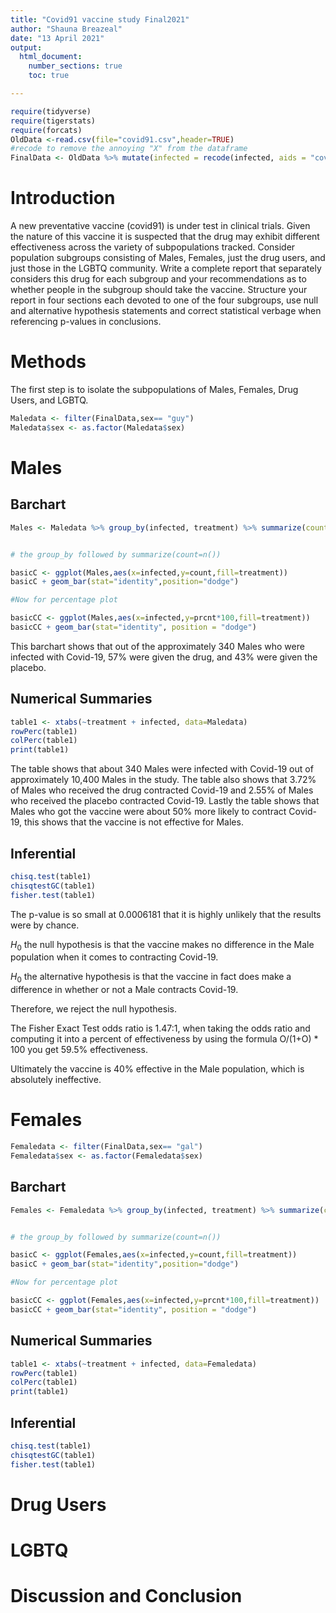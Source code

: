 ```yaml
---
title: "Covid91 vaccine study Final2021"
author: "Shauna Breazeal"
date: "13 April 2021"
output: 
  html_document:
    number_sections: true
    toc: true

---
```


```r
require(tidyverse)
require(tigerstats)
require(forcats)
OldData <-read.csv(file="covid91.csv",header=TRUE)
#recode to remove the annoying "X" from the dataframe
FinalData <- OldData %>% mutate(infected = recode(infected, aids = "covid", none = "OK" )) %>% select(-one_of("X"))
```

# Introduction

A new  preventative vaccine (covid91) is under test in clinical trials. Given the nature of this vaccine it is suspected that the drug may exhibit different effectiveness across the variety of subpopulations tracked. Consider population subgroups consisting of Males, Females, just the drug users, and just those in the LGBTQ community. Write a complete report that separately considers this drug for each subgroup and your recommendations as to whether people in the subgroup should take the vaccine. Structure your report in four sections each devoted to one of the four subgroups, use null and alternative hypothesis statements and correct statistical verbage when referencing p-values in conclusions.

# Methods
The first step is to isolate the subpopulations of Males, Females, Drug Users, and LGBTQ. 
```r
Maledata <- filter(FinalData,sex== "guy")
Maledata$sex <- as.factor(Maledata$sex)
```


# Males

## Barchart

```r
Males <- Maledata %>% group_by(infected, treatment) %>% summarize(count=n()) %>% mutate(prcnt=count/sum(count))


# the group_by followed by summarize(count=n())

basicC <- ggplot(Males,aes(x=infected,y=count,fill=treatment))
basicC + geom_bar(stat="identity",position="dodge")

#Now for percentage plot

basicCC <- ggplot(Males,aes(x=infected,y=prcnt*100,fill=treatment)) 
basicCC + geom_bar(stat="identity", position = "dodge")
```


This barchart shows that out of the approximately 340 Males who were infected with Covid-19, 57% were given the drug, and 43% were given the placebo.  

## Numerical Summaries  

```r
table1 <- xtabs(~treatment + infected, data=Maledata)
rowPerc(table1)
colPerc(table1)
print(table1)
```

The table shows that about 340 Males were infected with Covid-19 out of approximately 10,400 Males in the study. The table also shows that 3.72% of Males who received the drug contracted Covid-19 and 2.55% of Males who received the placebo contracted Covid-19. Lastly the table shows that Males who got the vaccine were about 50% more likely to contract Covid-19, this shows that the vaccine is not effective for Males.

## Inferential  

```r
chisq.test(table1)
chisqtestGC(table1)
fisher.test(table1)
```

The p-value is so small at 0.0006181 that it is highly unlikely that the results were by chance. 

  $H_0$ the null hypothesis is that the vaccine makes no difference in the Male population when it comes to contracting Covid-19. 
  
  $H_0$ the alternative hypothesis is that the vaccine in fact does make a difference in whether or not a Male contracts Covid-19. 
  
Therefore, we reject the null hypothesis. 

The Fisher Exact Test odds ratio is 1.47:1, when taking the odds ratio and computing it into a percent of effectiveness by using the formula O/(1+O) * 100 you get 59.5% effectiveness. 

Ultimately the vaccine is 40% effective in the Male population, which is absolutely ineffective.


# Females

```r
Femaledata <- filter(FinalData,sex== "gal")
Femaledata$sex <- as.factor(Femaledata$sex)
```

## Barchart

```r
Females <- Femaledata %>% group_by(infected, treatment) %>% summarize(count=n()) %>% mutate(prcnt=count/sum(count))


# the group_by followed by summarize(count=n())

basicC <- ggplot(Females,aes(x=infected,y=count,fill=treatment))
basicC + geom_bar(stat="identity",position="dodge")

#Now for percentage plot

basicCC <- ggplot(Females,aes(x=infected,y=prcnt*100,fill=treatment)) 
basicCC + geom_bar(stat="identity", position = "dodge")
```

## Numerical Summaries  

```r
table1 <- xtabs(~treatment + infected, data=Femaledata)
rowPerc(table1)
colPerc(table1)
print(table1)
```


## Inferential  

```r
chisq.test(table1)
chisqtestGC(table1)
fisher.test(table1)
```


# Drug Users







# LGBTQ


# Discussion and Conclusion


